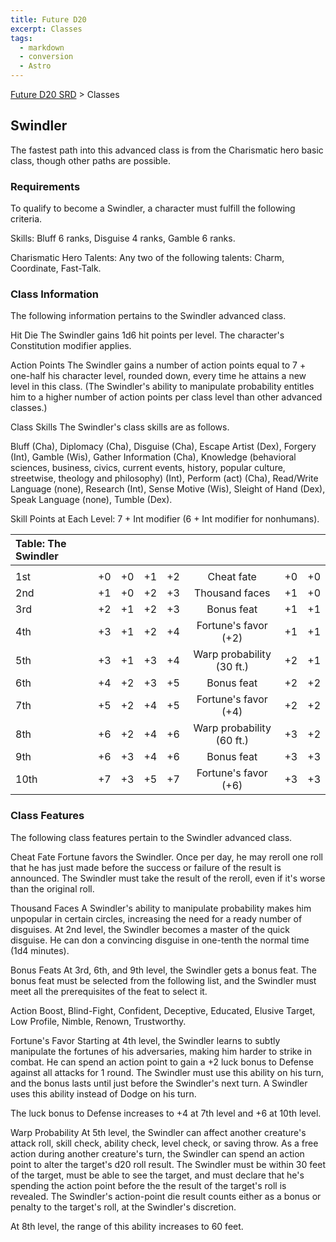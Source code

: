 ```yaml
---
title: Future D20
excerpt: Classes
tags:
  - markdown
  - conversion
  - Astro
---
```






[Future D20 SRD]( / ) > Classes




## Swindler


The fastest path into this advanced class is from the Charismatic hero basic class, though other paths are possible.


### Requirements


To qualify to become a Swindler, a character must fulfill the following criteria.


Skills: Bluff 6 ranks, Disguise 4 ranks, Gamble 6 ranks.


Charismatic Hero Talents: Any two of the following talents: Charm, Coordinate, Fast-Talk.


### Class Information


The following information pertains to the Swindler advanced class.


Hit Die
The Swindler gains 1d6 hit points per level. The character's Constitution modifier applies.


Action Points
The Swindler gains a number of action points equal to 7 + one-half his character level, rounded down, every time he
attains a new level in this class. (The Swindler's ability to manipulate probability entitles him to a higher number of action points per class level than other advanced classes.)


Class Skills
The Swindler's class skills are as follows.


Bluff (Cha), Diplomacy (Cha), Disguise (Cha), Escape Artist (Dex), Forgery (Int), Gamble (Wis), Gather Information (Cha), Knowledge (behavioral sciences, business, civics, current events, history, popular culture, streetwise, theology and philosophy) (Int), Perform (act) (Cha), Read/Write Language (none), Research (Int), Sense Motive (Wis), Sleight of Hand (Dex), Speak Language (none), Tumble (Dex).


Skill Points at Each Level: 7 + Int modifier (6 + Int modifier for nonhumans).


| Table: The Swindler |  |  |  |  |  |  |  |
| :--------------------- | :--: | :--: | :--: | :--: | :--: | :--: | --: |
|  |  |  |  |  |  |  |  |
| 1st | +0 | +0 | +1 | +2 | Cheat fate | +0 | +0 |
| 2nd | +1 | +0 | +2 | +3 | Thousand faces | +1 | +0 |
| 3rd | +2 | +1 | +2 | +3 | Bonus feat | +1 | +1 |
| 4th | +3 | +1 | +2 | +4 | Fortune's favor (+2) | +1 | +1 |
| 5th | +3 | +1 | +3 | +4 | Warp probability (30 ft.) | +2 | +1 |
| 6th | +4 | +2 | +3 | +5 | Bonus feat | +2 | +2 |
| 7th | +5 | +2 | +4 | +5 | Fortune's favor (+4) | +2 | +2 |
| 8th | +6 | +2 | +4 | +6 | Warp probability (60 ft.) | +3 | +2 |
| 9th | +6 | +3 | +4 | +6 | Bonus feat | +3 | +3 |
| 10th | +7 | +3 | +5 | +7 | Fortune's favor (+6) | +3 | +3 |



### Class Features


The following class features pertain to the Swindler advanced class.


Cheat Fate
Fortune favors the Swindler. Once per day, he may reroll one roll that he has just made before the success or failure of the result is announced. The Swindler must take the result of the reroll, even if it's worse than the original roll.


Thousand Faces
A Swindler's ability to manipulate probability makes him unpopular in certain circles, increasing the need for a ready number of disguises. At 2nd level, the Swindler becomes a master of the quick disguise. He can don a convincing disguise in one-tenth the normal time (1d4 minutes).


Bonus Feats
At 3rd, 6th, and 9th level, the Swindler gets a bonus feat. The bonus feat must be selected from the following list, and the Swindler must meet all the prerequisites of the feat to select it.


Action Boost, Blind-Fight, Confident, Deceptive, Educated, Elusive Target, Low Profile, Nimble, Renown, Trustworthy.


Fortune's Favor
Starting at 4th level, the Swindler learns to subtly manipulate the fortunes of his adversaries, making him harder to strike in combat. He can spend an action point to gain a +2 luck bonus to Defense against all attacks for 1 round. The Swindler must use this ability on his turn, and the bonus lasts until just before the Swindler's next turn. A Swindler
uses this ability instead of Dodge on his turn.


The luck bonus to Defense increases to +4 at 7th level and +6 at 10th level.


Warp Probability
At 5th level, the Swindler can affect another creature's attack roll, skill check, ability check, level check, or saving throw. As a free action during another creature's turn, the Swindler can spend an action point to alter the target's d20 roll result. The Swindler must be within 30 feet of the target, must be able to see the target, and must declare that he's spending the action point before the the result of the target's roll is revealed. The Swindler's action-point die result counts either as a bonus or penalty to the target's roll, at the Swindler's discretion.


At 8th level, the range of this ability increases to 60 feet.



